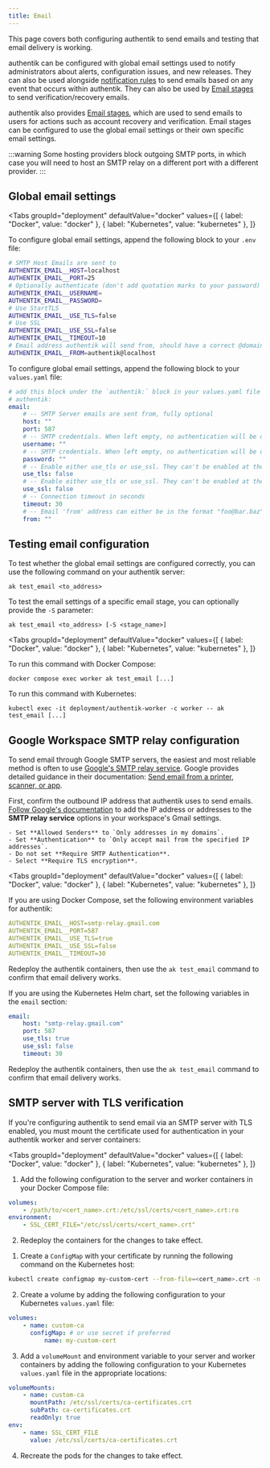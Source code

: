 ```yaml
---
title: Email
---
```



This page covers both configuring authentik to send emails and testing that email delivery is working.

authentik can be configured with global email settings used to notify administrators about alerts, configuration issues, and new releases. They can also be used alongside [notification rules](../sys-mgmt/events/notifications.md) to send emails based on any event that occurs within authentik. They can also be used by [Email stages](../../add-secure-apps/flows-stages/stages/email/index.mdx) to send verification/recovery emails.

authentik also provides [Email stages](../add-secure-apps/flows-stages/stages/email/index.mdx), which are used to send emails to users for actions such as account recovery and verification. Email stages can be configured to use the global email settings or their own specific email settings.

:::warning
Some hosting providers block outgoing SMTP ports, in which case you will need to host an SMTP relay on a different port with a different provider.
:::

## Global email settings

<Tabs
  groupId="deployment"
  defaultValue="docker"
  values={[
    { label: "Docker", value: "docker" },
    { label: "Kubernetes", value: "kubernetes" },
  ]}
>
  <TabItem value="docker">

To configure global email settings, append the following block to your `.env` file:

```sh
# SMTP Host Emails are sent to
AUTHENTIK_EMAIL__HOST=localhost
AUTHENTIK_EMAIL__PORT=25
# Optionally authenticate (don't add quotation marks to your password)
AUTHENTIK_EMAIL__USERNAME=
AUTHENTIK_EMAIL__PASSWORD=
# Use StartTLS
AUTHENTIK_EMAIL__USE_TLS=false
# Use SSL
AUTHENTIK_EMAIL__USE_SSL=false
AUTHENTIK_EMAIL__TIMEOUT=10
# Email address authentik will send from, should have a correct @domain
AUTHENTIK_EMAIL__FROM=authentik@localhost
```

  </TabItem>
  <TabItem value="kubernetes">

To configure global email settings, append the following block to your `values.yaml` file:

```yaml
# add this block under the `authentik:` block in your values.yaml file
# authentik:
email:
    # -- SMTP Server emails are sent from, fully optional
    host: ""
    port: 587
    # -- SMTP credentials. When left empty, no authentication will be done.
    username: ""
    # -- SMTP credentials. When left empty, no authentication will be done.
    password: ""
    # -- Enable either use_tls or use_ssl. They can't be enabled at the same time.
    use_tls: false
    # -- Enable either use_tls or use_ssl. They can't be enabled at the same time.
    use_ssl: false
    # -- Connection timeout in seconds
    timeout: 30
    # -- Email 'from' address can either be in the format "foo@bar.baz" or "authentik <foo@bar.baz>"
    from: ""
```

  </TabItem>
</Tabs>

## Testing email configuration

To test whether the global email settings are configured correctly, you can use the following command on your authentik server:

```shell
ak test_email <to_address>
```

To test the email settings of a specific email stage, you can optionally provide the `-S` parameter:

```shell
ak test_email <to_address> [-S <stage_name>]
```

<Tabs
  groupId="deployment"
  defaultValue="docker"
  values={[
    { label: "Docker", value: "docker" },
    { label: "Kubernetes", value: "kubernetes" },
  ]}
>
  <TabItem value="docker">

To run this command with Docker Compose:

```shell
docker compose exec worker ak test_email [...]
```

  </TabItem>
  <TabItem value="kubernetes">

To run this command with Kubernetes:

```shell
kubectl exec -it deployment/authentik-worker -c worker -- ak test_email [...]
```

  </TabItem>
</Tabs>

## Google Workspace SMTP relay configuration

To send email through Google SMTP servers, the easiest and most reliable method is often to use [Google's SMTP relay service](https://support.google.com/a/answer/2956491). Google provides detailed guidance in their documentation: [Send email from a printer, scanner, or app](https://support.google.com/a/answer/176600?hl=en).

First, confirm the outbound IP address that authentik uses to send emails. [Follow Google's documentation](https://support.google.com/a/answer/2956491) to add the IP address or addresses to the **SMTP relay service** options in your workspace's Gmail settings.

    - Set **Allowed Senders** to `Only addresses in my domains`.
    - Set **Authentication** to `Only accept mail from the specified IP addresses`.
    - Do not set **Require SMTP Authentication**.
    - Select **Require TLS encryption**.

<Tabs
  groupId="deployment"
  defaultValue="docker"
  values={[
    { label: "Docker", value: "docker" },
    { label: "Kubernetes", value: "kubernetes" },
  ]}
>
  <TabItem value="docker">
If you are using Docker Compose, set the following environment variables for authentik:

```yaml
AUTHENTIK_EMAIL__HOST=smtp-relay.gmail.com
AUTHENTIK_EMAIL__PORT=587
AUTHENTIK_EMAIL__USE_TLS=true
AUTHENTIK_EMAIL__USE_SSL=false
AUTHENTIK_EMAIL__TIMEOUT=30
```

Redeploy the authentik containers, then use the `ak test_email` command to confirm that email delivery works.

  </TabItem>
  <TabItem value="kubernetes">

If you are using the Kubernetes Helm chart, set the following variables in the `email` section:

```yaml
email:
    host: "smtp-relay.gmail.com"
    port: 587
    use_tls: true
    use_ssl: false
    timeout: 30
```

Redeploy the authentik containers, then use the `ak test_email` command to confirm that email delivery works.

  </TabItem>
</Tabs>

## SMTP server with TLS verification

If you're configuring authentik to send email via an SMTP server with TLS enabled, you must mount the certificate used for authentication in your authentik worker and server containers:

<Tabs
  groupId="deployment"
  defaultValue="docker"
  values={[
    { label: "Docker", value: "docker" },
    { label: "Kubernetes", value: "kubernetes" },
  ]}
>
  <TabItem value="docker">

1. Add the following configuration to the server and worker containers in your Docker Compose file:

```yaml
volumes:
    - /path/to/<cert_name>.crt:/etc/ssl/certs/<cert_name>.crt:ro
environment:
    - SSL_CERT_FILE="/etc/ssl/certs/<cert_name>.crt"
```

2. Redeploy the containers for the changes to take effect.

  </TabItem>
  <TabItem value="kubernetes">

1. Create a `ConfigMap` with your certificate by running the following command on the Kubernetes host:

```sh
kubectl create configmap my-custom-cert --from-file=<cert_name>.crt -n <your_namespace>
```

2. Create a volume by adding the following configuration to your Kubernetes `values.yaml` file:

```yaml
volumes:
    - name: custom-ca
      configMap: # or use secret if preferred
          name: my-custom-cert
```

3. Add a `volumeMount` and environment variable to your server and worker containers by adding the following configuration to your Kubernetes `values.yaml` file in the appropriate locations:

```yaml
volumeMounts:
    - name: custom-ca
      mountPath: /etc/ssl/certs/ca-certificates.crt
      subPath: ca-certificates.crt
      readOnly: true
env:
    - name: SSL_CERT_FILE
      value: /etc/ssl/certs/ca-certificates.crt
```

4. Recreate the pods for the changes to take effect.

  </TabItem>
</Tabs>
